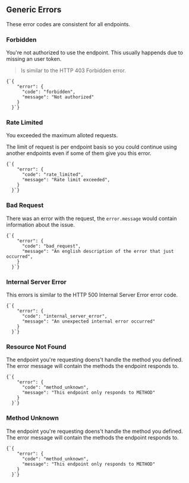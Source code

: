 
## Generic Errors

These error codes are consistent for all endpoints.

### Forbidden

You're not authorized to use the endpoint. This usually happends due to missing an user token.

> Is similar to the HTTP 403 Forbidden error.

<Example>
  <Code lang="json">{`{
    "error": {
      "code": "forbidden",
      "message": "Not authorized"
    }
  }`}</Code>
</Example>

### Rate Limited

You exceeded the maximum alloted requests.

The limit of request is per endpoint basis so you could continue using another endpoints even if some of them give you this error.

<Example>
  <Code lang="json">{`{
    "error": {
      "code": "rate_limited",
      "message": "Rate limit exceeded",
    }
  }`}</Code>
</Example>

### Bad Request

There was an error with the request, the `error.message` would contain information about the issue.

<Example>
  <Code lang="json">{`{
    "error": {
      "code": "bad_request",
      "message": "An english description of the error that just occurred",
    }
  }`}</Code>
</Example>

### Internal Server Error

This errors is similar to the HTTP 500 Internal Server Error error code.

<Example>
  <Code lang="json">{`{
    "error": {
      "code": "internal_server_error",
      "message": "An unexpected internal error occurred"
    }
  }`}</Code>
</Example>

### Resource Not Found

The endpoint you're requesting doens't handle the method you defined. The error message will contain the methods the endpoint responds to.

<Example>
  <Code lang="json">{`{
    "error": {
      "code": "method_unknown",
      "message": "This endpoint only responds to METHOD"
    }
  }`}</Code>
</Example>

### Method Unknown

The endpoint you're requesting doens't handle the method you defined. The error message will contain the methods the endpoint responds to.

<Example>
  <Code lang="json">{`{
    "error": {
      "code": "method_unknown",
      "message": "This endpoint only responds to METHOD"
    }
  }`}</Code>
</Example>
